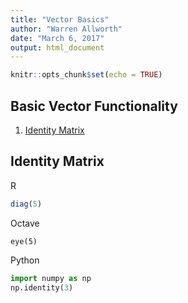 ```yaml
---
title: "Vector Basics"
author: "Warren Allworth"
date: "March 6, 2017"
output: html_document
---
```


```r
knitr::opts_chunk$set(echo = TRUE)
```

## Basic Vector Functionality 

1. [Identity Matrix](#Identity Matrix)


## Identity Matrix

R
```r
diag(5)
```

Octave\Matlab
```rcpp
eye(5)
```

Python
```python
import numpy as np
np.identity(3)

```


